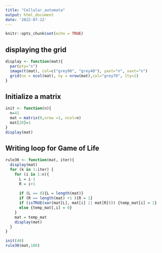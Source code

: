 ```yaml
---
title: "Cellular_automata"
output: html_document
date: '2022-07-12'
---
```


```r
knitr::opts_chunk$set(echo = TRUE)
```

## displaying the grid

```r
display <- function(mat){
  par(pty="s")
  image(t(mat), col=c("grey90", "grey40"), yaxt="n", xaxt="n")
  grid(nx = ncol(mat), ny = nrow(mat),col="grey70", lty=1)  
}
```

## Initialize a matrix

```r
init <- function(n){
  n=41
  mat = matrix(0,nrow =1, ncol=n)
  mat[20]=1
}
display(mat)
```
## Writing loop for Game of Life

```r
rule30 <- function(mat, iter){
  display(mat)
  for (k in 1:iter) {
    for (i in 1:n){
      L = i-1
      R = i+1
      
      if (L == 0){L = length(mat)}
      if (R == length(mat) +1 ){R = 1}
      if (isTRUE(xor(mat[L], mat[i] || mat[R]))) {temp_mat[i] = 1}
      else {temp_mat[,i] = 0}
    }
    mat = temp_mat
    display(mat)
  }
}
```

```r
init(40)
rule30(mat,100)
```

